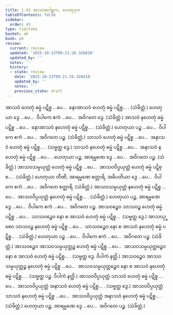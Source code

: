 ```yaml
---
title: 1.43 အာသဝဂေါစ္ဆက, ဟေတုဒုက
tableOfContents: false
sidebar:
  order: 43
type: tipitaka
basket: ab
book: p6
review:
  current: review
  updated: '2025-10-23T09:21:26.328410'
  updated_by: ''
  notes: ''
  history:
  - state: review
    date: '2025-10-23T09:21:26.328410'
    updated_by: ''
    notes: ''
    previous_state: draft
---
```



<ReviewStatus review={frontmatter.review} showDetails={true} />

<HypothesisAnnotation frontmatter={frontmatter} />

<DynamicBreadcrumb />

<Division number="79" book="p6" e="ch" v="39" p="58">

<Paragraph number="232" book="p6">
အာသဝံ ဟေတုံ ဓမ္မံ ပဋိစ္စ …ပေ…  နောအာသဝံ ဟေတုံ ဓမ္မံ ပဋိစ္စ… . (သံခိတ္တံ.)
</Paragraph>

<Paragraph number="233" book="p6">
ဟေတုယာ ဒွေ …ပေ…  ဝိပါကေ ဧကံ …ပေ…  အဝိဂတေ ဒွေ. (သံခိတ္တံ.)
</Paragraph>

<Paragraph number="234" book="p6">
အာသဝံ နဟေတုံ ဓမ္မံ ပဋိစ္စ …ပေ…  နောအာသဝံ နဟေတုံ ဓမ္မံ ပဋိစ္စ… . (သံခိတ္တံ.)
</Paragraph>

<Paragraph number="235" book="p6">
ဟေတုယာ ပဉ္စ …ပေ…  ဝိပါကေ ဧကံ …ပေ…  အဝိဂတေ ပဉ္စ. (သံခိတ္တံ.)
</Paragraph>

</Division>
<Division number="80" book="p6" e="ch" v="39" p="58">

<Paragraph number="236" book="p6">
သာသဝံ ဟေတုံ ဓမ္မံ ပဋိစ္စ …ပေ…  အနာသဝံ ဟေတုံ ဓမ္မံ ပဋိစ္စ… . (သဗ္ဗတ္ထ ဒွေ.)
</Paragraph>

<Paragraph number="237" book="p6">
သာသဝံ နဟေတုံ ဓမ္မံ ပဋိစ္စ …ပေ…  အနာသဝံ နဟေတုံ ဓမ္မံ ပဋိစ္စ …ပေ… .
</Paragraph>

<Paragraph number="238" book="p6">
ဟေတုယာ ပဉ္စ, အာရမ္မဏေ ဒွေ …ပေ…  အဝိဂတေ ပဉ္စ. (သံခိတ္တံ.)
</Paragraph>

</Division>
<Division number="81" book="p6" e="ch" v="39" p="58">

<Paragraph number="239" book="p6">
အာသဝသမ္ပယုတ္တံ ဟေတုံ ဓမ္မံ ပဋိစ္စ …ပေ…  အာသဝဝိပ္ပယုတ္တံ ဟေတုံ ဓမ္မံ ပဋိစ္စ… . (သံခိတ္တံ.)
</Paragraph>

<Paragraph number="240" book="p6">
ဟေတုယာ တီဏိ, အာရမ္မဏေ စတ္တာရိ, အဓိပတိယာ ဒွေ …ပေ…  ဝိပါကေ ဧကံ …ပေ…  အဝိဂတေ စတ္တာရိ. (သံခိတ္တံ.)
</Paragraph>

<Paragraph number="241" book="p6">
အာသဝသမ္ပယုတ္တံ နဟေတုံ ဓမ္မံ ပဋိစ္စ …ပေ…  အာသဝဝိပ္ပယုတ္တံ နဟေတုံ ဓမ္မံ ပဋိစ္စ… . (သံခိတ္တံ.)
</Paragraph>

<Paragraph number="242" book="p6">
ဟေတုယာ ပဉ္စ, အာရမ္မဏေ ဒွေ …ပေ…  ဝိပါကေ ဧကံ …ပေ…  အဝိဂတေ ပဉ္စ.
</Paragraph>

</Division>
<Division number="82" book="p6" e="ch" v="39" p="58">

<Paragraph number="243" book="p6">
အာသဝဉ္စေဝ သာသဝဉ္စ ဟေတုံ ဓမ္မံ ပဋိစ္စ …ပေ…  သာသဝဉ္စေဝ နော စ အာသဝံ ဟေတုံ ဓမ္မံ ပဋိစ္စ…  (သဗ္ဗတ္ထ ဒွေ.)
</Paragraph>

<Paragraph number="244" book="p6">
အာသဝဉ္စေဝ သာသဝဉ္စ နဟေတုံ ဓမ္မံ ပဋိစ္စ …ပေ…  သာသဝဉ္စေဝ နော စ အာသဝံ နဟေတုံ ဓမ္မံ ပဋိစ္စ… . (သံခိတ္တံ.)
</Paragraph>

<Paragraph number="245" book="p6">
ဟေတုယာ ပဉ္စ …ပေ…  ဝိပါကေ ဧကံ …ပေ…  အဝိဂတေ ပဉ္စ. (သံခိတ္တံ.)
</Paragraph>

</Division>
<Division number="83" book="p6" e="ch" v="39" p="58">

<Paragraph number="246" book="p6">
အာသဝဉ္စေဝ အာသဝသမ္ပယုတ္တဉ္စ ဟေတုံ ဓမ္မံ ပဋိစ္စ …ပေ…  အာသဝသမ္ပယုတ္တဉ္စေဝ နော စ အာသဝံ ဟေတုံ ဓမ္မံ ပဋိစ္စ… . (သဗ္ဗတ္ထ ဒွေ. ဝိပါကံ နတ္ထိ.)
</Paragraph>

<Paragraph number="247" book="p6">
အာသဝဉ္စေဝ အာသဝသမ္ပယုတ္တဉ္စ နဟေတုံ ဓမ္မံ ပဋိစ္စ …ပေ…  အာသဝသမ္ပယုတ္တဉ္စေဝ နော စ အာသဝံ နဟေတုံ ဓမ္မံ ပဋိစ္စ… . (သဗ္ဗတ္ထ ပဉ္စ. ဝိပါကံ နတ္ထိ.)
</Paragraph>

</Division>
<Division number="84" book="p6" e="ch" v="39" p="58">

<Paragraph number="248" book="p6">
အာသဝဝိပ္ပယုတ္တံ သာသဝံ ဟေတုံ ဓမ္မံ ပဋိစ္စ …ပေ…  အာသဝဝိပ္ပယုတ္တံ အနာသဝံ ဟေတုံ ဓမ္မံ ပဋိစ္စ… . (သဗ္ဗတ္ထ ဒွေ.)
</Paragraph>

<Paragraph number="249" book="p6">
အာသဝဝိပ္ပယုတ္တံ သာသဝံ နဟေတုံ ဓမ္မံ ပဋိစ္စ …ပေ…  အာသဝဝိပ္ပယုတ္တံ အနာသဝံ နဟေတုံ ဓမ္မံ ပဋိစ္စ… . (သံခိတ္တံ.)
</Paragraph>

<Paragraph number="250" book="p6">
ဟေတုယာ ပဉ္စ, အာရမ္မဏေ ဒွေ …ပေ…  အဝိဂတေ ပဉ္စ. (သံခိတ္တံ.)
</Paragraph>
</Division>